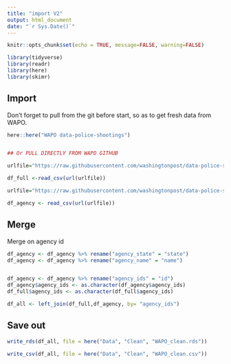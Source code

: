 ```yaml
---
title: "import V2"
output: html_document
date: "`r Sys.Date()`"
---
```


```r
knitr::opts_chunk$set(echo = TRUE, message=FALSE, warning=FALSE)

library(tidyverse)
library(readr)
library(here)
library(skimr)
```


## Import

Don't forget to pull from the git before start, so as to get fresh data from WAPO.

```r

here::here("WAPO data-police-shootings")


## Or PULL DIRECTLY FROM WAPO GITHUB

urlfile="https://raw.githubusercontent.com/washingtonpost/data-police-shootings/master/v2/fatal-police-shootings-data.csv"

df_full <-read_csv(url(urlfile))

urlfile="https://raw.githubusercontent.com/washingtonpost/data-police-shootings/master/v2/fatal-police-shootings-agencies.csv"

df_agency <- read_csv(url(urlfile))

```

## Merge

Merge on agency id

```r

df_agency <- df_agency %>% rename("agency_state" = "state")
df_agency <- df_agency %>% rename("agency_name" = "name")


df_agency <- df_agency %>% rename("agency_ids" = "id")
df_agency$agency_ids <- as.character(df_agency$agency_ids)
df_full$agency_ids <- as.character(df_full$agency_ids)

df_all <- left_join(df_full,df_agency, by= "agency_ids")
```


## Save out

```r

write_rds(df_all, file = here("Data", "Clean", "WAPO_clean.rds"))

write_csv(df_all, file = here("Data", "Clean", "WAPO_clean.csv"))


```

